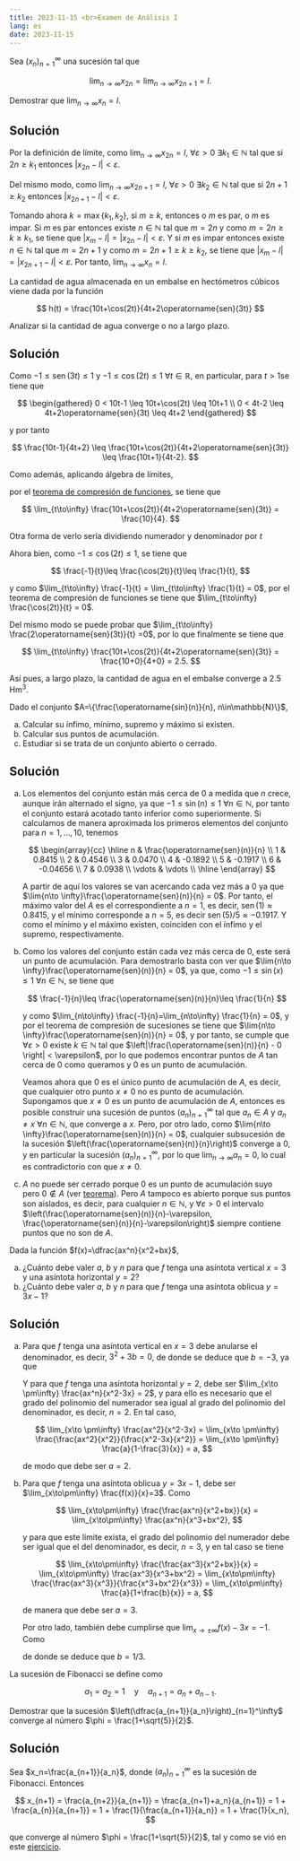```yaml
---
title: 2023-11-15 <br>Examen de Análisis I
lang: es
date: 2023-11-15
---
```


:::{#exr-1}
Sea $(x_n)_{n=1}^\infty$ una sucesión tal que

$$
\lim_{n\to\infty} x_{2n}= \lim_{n\to\infty}x_{2n+1}=l.
$$

Demostrar que $\lim_{n\to\infty}x_n = l$.
:::

:::{.callout-tip collapse="true"}
## Solución
Por la definición de límite, como $\lim_{n\to\infty} x_{2n}= l$, $\forall \varepsilon>0$ $\exists k_1\in\mathbb{N}$ tal que si $2n\geq k_1$ entonces $|x_{2n}-l|<\varepsilon$. 

Del mismo modo, como $\lim_{n\to\infty} x_{2n+1}= l$, $\forall \varepsilon>0$ $\exists k_2\in\mathbb{N}$ tal que si $2n+1\geq k_2$ entonces $|x_{2n+1}-l|<\varepsilon$. 

Tomando ahora $k=\max\{k_1,k_2\}$, si $m\geq k$, entonces o $m$ es par, o $m$ es impar. Si $m$ es par entonces existe $n\in\mathbb{N}$ tal que $m=2n$ y como $m=2n\geq k\geq k_1$, se tiene que $|x_m-l|=|x_{2n}-l|<\varepsilon$. Y si $m$ es impar entonces existe $n\in\mathbb{N}$ tal que $m=2n+1$ y como $m=2n+1\geq k\geq k_2$, se tiene que $|x_m-l|=|x_{2n+1}-l|<\varepsilon$. Por tanto, $\lim_{n\to\infty}x_n = l$.
:::

:::{#exr-2}
La cantidad de agua almacenada en un embalse en hectómetros cúbicos viene dada por la función 

$$
h(t) = \frac{10t+\cos(2t)}{4t+2\operatorname{sen}(3t)}
$$

Analizar si la cantidad de agua converge o no a largo plazo.
:::

:::{.callout-tip collapse="true"}
## Solución
Como $-1\leq \operatorname{sen}(3t)\leq 1$ y $-1\leq \cos(2t)\leq 1$ $\forall t\in\mathbb{R}$, en particular, para $t>1$se tiene que 

$$
\begin{gathered}
0 < 10t-1 \leq 10t+\cos(2t) \leq 10t+1 \\
0 < 4t-2 \leq 4t+2\operatorname{sen}(3t) \leq 4t+2
\end{gathered}
$$

y por tanto

$$
\frac{10t-1}{4t+2} \leq \frac{10t+\cos(2t)}{4t+2\operatorname{sen}(3t)} \leq \frac{10t+1}{4t-2}.
$$

Como además, aplicando álgebra de límites,

\begin{align*}
\lim_{t\to\infty} \frac{10t-1}{4t+2} 
&= \lim_{t\to\infty} \frac{\frac{10t-1}{t}}{\frac{4t+2}{t}}
= \lim_{t\to\infty} \frac{10-\frac{1}{t}}{4+\frac{2}{t}}
= \frac{10}{4}, \\
\lim_{t\to\infty} \frac{10t+1}{4t-2} 
&= \lim_{t\to\infty} \frac{\frac{10t+1}{t}}{\frac{4t-2}{t}}
= \lim_{t\to\infty} \frac{10+\frac{1}{t}}{4-\frac{2}{t}}
= \frac{10}{4},
\end{align*}

por el [teorema de compresión de funciones](https://aprendeconalf.es/analisis-manual/06-limites.html#thm-compresi%C3%B3n-funciones), se tiene que 


$$
\lim_{t\to\infty} \frac{10t+\cos(2t)}{4t+2\operatorname{sen}(3t)} = \frac{10}{4}.
$$

Otra forma de verlo sería dividiendo numerador y denominador por $t$

\begin{align*}
\lim_{t\to\infty} \frac{10t+\cos(2t)}{4t+2\operatorname{sen}(3t)} 
&= \lim_{t\to\infty} \frac{\frac{10t+\cos(2t)}{t}}{\frac{4t+2\operatorname{sen}(3t)}{t}} 
= \lim_{t\to\infty} \frac{10 + \frac{\cos(2t)}{t}}{4 + \frac{2\operatorname{sen}(3t)}{t}} \\
&= \frac{\lim_{t\to\infty}10 +\lim_{t\to\infty} \frac{\cos(2t)}{t}}{\lim_{t\to\infty}4 + \lim_{t\to\infty}\frac{2\operatorname{sen}(3t)}{t}}.
\end{align*}

Ahora bien, como $-1\leq \cos(2t)\leq 1$, se tiene que 

$$
\frac{-1}{t}\leq \frac{\cos(2t)}{t}\leq \frac{1}{t},
$$

y como $\lim_{t\to\infty} \frac{-1}{t} = \lim_{t\to\infty} \frac{1}{t} = 0$, por el teorema de compresión de funciones se tiene que $\lim_{t\to\infty} \frac{\cos(2t)}{t} = 0$.

Del mismo modo se puede probar que $\lim_{t\to\infty} \frac{2\operatorname{sen}(3t)}{t} =0$, por lo que finalmente se tiene que 

$$
\lim_{t\to\infty} \frac{10t+\cos(2t)}{4t+2\operatorname{sen}(3t)} 
= \frac{10+0}{4+0} = 2.5.
$$

Así pues, a largo plazo, la cantidad de agua en el embalse converge a $2.5$ Hm$^3$.
:::

:::{#exr-3}
Dado el conjunto $A=\{\frac{\operatorname{sin}(n)}{n}, n\in\mathbb{N}\}$,

a.  Calcular su ínfimo, mínimo, supremo y máximo si existen.
a.  Calcular sus puntos de acumulación.
a.  Estudiar si se trata de un conjunto abierto o cerrado.
:::

:::{.callout-tip collapse="true"}
## Solución
a.  Los elementos del conjunto están más cerca de 0 a medida que $n$ crece, aunque irán alternado el signo, ya que $-1\leq\operatorname{sin}(n)\leq 1$ $\forall n\in \mathbb{N}$, por tanto el conjunto estará acotado tanto inferior como superiormente.
Si calculamos de manera aproximada los primeros elementos del conjunto para $n=1,\ldots,10$, tenemos

    $$
    \begin{array}{cc}
    \hline
    n &  \frac{\operatorname{sen}(n)}{n} \\
    1 & 0.8415 \\
    2 & 0.4546 \\
    3 & 0.0470 \\
    4 & -0.1892 \\
    5 & -0.1917 \\
    6 & -0.04656 \\
    7 & 0.0938 \\
    \vdots & \vdots \\
    \hline
    \end{array}
    $$

    A partir de aquí los valores se van acercando cada vez más a 0 ya que $\lim{n\to \infty}\frac{\operatorname{sen}(n)}{n} = 0$. Por tanto, el máximo valor del $A$ es el correspondiente a $n=1$, es decir, $\operatorname{sen}(1)\approx 0.8415$, y el mínimo corresponde a $n=5$, es decir $\operatorname{sen}(5)/5  \approx -0.1917$. Y como el mínimo y el máximo existen, coinciden con el ínfimo y el supremo, respectivamente.

a.  Como los valores del conjunto están cada vez más cerca de $0$, este será un punto de acumulación. Para demostrarlo basta con ver que $\lim{n\to \infty}\frac{\operatorname{sen}(n)}{n} = 0$, ya que, como $-1\leq\operatorname{sin}(x)\leq 1$ $\forall n\in \mathbb{N}$, se tiene que 

    $$
    \frac{-1}{n}\leq \frac{\operatorname{sen}(n)}{n}\leq \frac{1}{n}
    $$

    y como $\lim_{n\to\infty} \frac{-1}{n}=\lim_{n\to\infty} \frac{1}{n} = 0$, y por el teorema de compresión de sucesiones se tiene que $\lim{n\to \infty}\frac{\operatorname{sen}(n)}{n} = 0$, y por tanto, se cumple que $\forall \varepsilon>0$ existe $k\in\mathbb{N}$ tal que $\left|\frac{\operatorname{sen}(n)}{n} - 0 \right| < \varepsilon$, por lo que podemos encontrar puntos de $A$ tan cerca de $0$ como queramos y $0$ es un punto de acumulación.

    Veamos ahora que $0$ es el único punto de acumulación de $A$, es decir, que cualquier otro punto $x\neq 0$ no es punto de acumulación. Supongamos que $x\neq 0$ es un punto de acumulación de $A$, entonces es posible construir una sucesión de puntos $(a_n)_{n=1}^\infty$ tal que $a_n\in A$ y $a_n\neq x$ $\forall n\in \mathbb{N}$, que converge a $x$. Pero, por otro lado, como $\lim{n\to \infty}\frac{\operatorname{sen}(n)}{n} = 0$, cualquier subsucesión de la sucesión $\left(\frac{\operatorname{sen}(n)}{n}\right)$ converge a $0$, y en particular la sucesión $(a_n)_{n=1}^\infty$, por lo que $\lim_{n\to\infty} a_n = 0$, lo cual es contradictorio con que $x\neq 0$.

a.  $A$ no puede ser cerrado porque $0$ es un punto de acumulación suyo pero $0\not\in A$ (ver [teorema](https://aprendeconalf.es/analisis-manual/03-topologia-reales.html#thm-conjunto-cerrado-puntos-acumulacion)). Pero $A$ tampoco es abierto porque sus puntos son aislados, es decir, para cualquier $n\in\mathbb{N}$, y $\forall \varepsilon>0$ el intervalo $\left(\frac{\operatorname{sen}(n)}{n}-\varepsilon, \frac{\operatorname{sen}(n)}{n}-\varepsilon\right)$ siempre contiene puntos que no son de $A$.
:::

:::{#exr-4}
Dada la función $f(x)=\dfrac{ax^n}{x^2+bx}$, 

a.  ¿Cuánto debe valer $a$, $b$ y $n$ para que $f$ tenga una asíntota vertical $x=3$ y una asíntota horizontal $y=2$?
a.  ¿Cuánto debe valer $a$, $b$ y $n$ para que $f$ tenga una asíntota oblicua $y=3x-1$?
:::

:::{.callout-tip collapse="true"}
## Solución
a.  Para que $f$ tenga una asíntota vertical en $x=3$ debe anularse el denominador, es decir, $3^2+3b=0$, de donde se deduce que $b=-3$, ya que 

    \begin{align*}
    \lim_{x\to 3^-}\frac{ax^n}{x^2-3x}  
    &= \infty \\
    \lim_{x\to 3^+}\frac{ax^n}{x^2-3x}  
    &= -\infty
    \end{align*}

    Y para que $f$ tenga una asíntota horizontal $y=2$, debe ser $\lim_{x\to \pm\infty} \frac{ax^n}{x^2-3x} = 2$, y para ello es necesario que el grado del polinomio del numerador sea igual al grado del polinomio del denominador, es decir, $n=2$. En tal caso, 

    $$
    \lim_{x\to \pm\infty} \frac{ax^2}{x^2-3x}
    = \lim_{x\to \pm\infty} \frac{\frac{ax^2}{x^2}}{\frac{x^2-3x}{x^2}}
    = \lim_{x\to \pm\infty} \frac{a}{1-\frac{3}{x}} 
    = a,
    $$

    de modo que debe ser $a=2$.

a.  Para que $f$ tenga una asíntota oblicua $y=3x-1$, debe ser $\lim_{x\to\pm\infty} \frac{f(x)}{x}=3$. Como 

    $$
    \lim_{x\to\pm\infty} \frac{\frac{ax^n}{x^2+bx}}{x} 
    = \lim_{x\to\pm\infty} \frac{ax^n}{x^3+bx^2},
    $$

    y para que este límite exista, el grado del polinomio del numerador debe ser igual que el del denominador, es decir, $n=3$, y en tal caso se tiene

    $$
    \lim_{x\to\pm\infty} \frac{\frac{ax^3}{x^2+bx}}{x} 
    = \lim_{x\to\pm\infty} \frac{ax^3}{x^3+bx^2}
    = \lim_{x\to\pm\infty} \frac{\frac{ax^3}{x^3}}{\frac{x^3+bx^2}{x^3}}
    = \lim_{x\to\pm\infty} \frac{a}{1+\frac{b}{x}}
    = a,
    $$

    de manera que debe ser $a=3$.

    Por otro lado, también debe cumplirse que $\lim_{x\to\pm\infty} f(x)-3x = -1$. Como

    \begin{align*}
    \lim_{x\to\pm\infty} \frac{3x^3}{x^2+bx} -3x 
    &= \lim_{x\to\pm\infty} \frac{3x^3-3x^3-3bx^2}{x^2+bx}
    = \lim_{x\to\pm\infty} \frac{\frac{-3bx^2}{x^2}}{\frac{x^2+bx}{x^2}} \\
    &= \lim_{x\to\pm\infty} \frac{-3b}{1+\frac{b}{x}}
    = -3b,
    \end{align*}

    de donde se deduce que $b=1/3$.
:::

:::{#exr-5}
La sucesión de Fibonacci se define como 

$$
a_1 = a_2 = 1 \quad \mbox{y}\quad a_{n+1} = a_n + a_{n-1}.
$$

Demostrar que la sucesión $\left(\dfrac{a_{n+1}}{a_n}\right)_{n=1}^\infty$ converge al número $\phi = \frac{1+\sqrt{5}}{2}$.

:::

:::{.callout-tip collapse="true"}
## Solución
Sea $x_n=\frac{a_{n+1}}{a_n}$, donde $(a_n)_{n=1}^\infty$ es la sucesión de Fibonacci. Entonces

$$
x_{n+1} 
= \frac{a_{n+2}}{a_{n+1}}
= \frac{a_{n+1}+a_n}{a_{n+1}}
= 1 + \frac{a_{n}}{a_{n+1}}
= 1 + \frac{1}{\frac{a_{n+1}}{a_n}}
= 1 + \frac{1}{x_n},
$$

que converge al número $\phi = \frac{1+\sqrt{5}}{2}$, tal y como se vió en este [ejercicio](https://aprendeconalf.es/analisis-ejercicios/04-sucesiones.html#exr-numero-aureo). 
:::